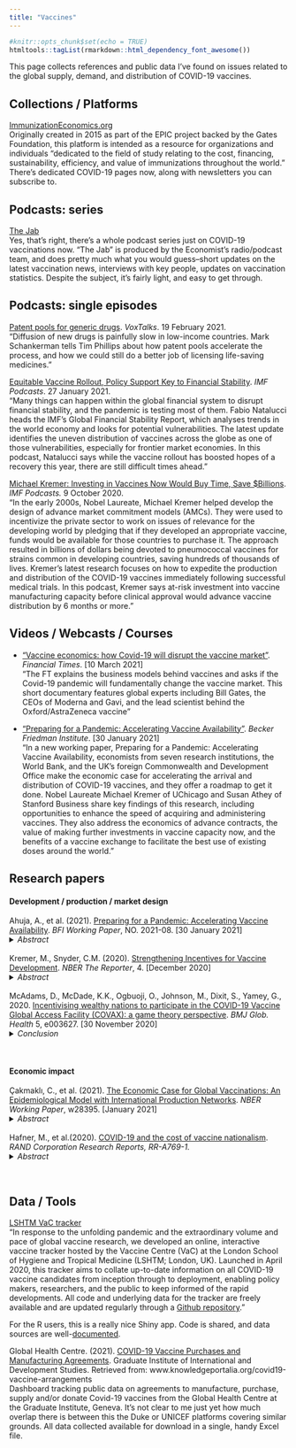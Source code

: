 ```yaml
---
title: "Vaccines"
---
```

```r
#knitr::opts_chunk$set(echo = TRUE)
htmltools::tagList(rmarkdown::html_dependency_font_awesome())
```

This page collects references and public data I've found on issues related to the global supply, demand, and distribution of COVID-19 vaccines. 

## Collections / Platforms

[ImmunizationEconomics.org](http://immunizationeconomics.org/)  
Originally created in 2015 as part of the EPIC project backed by the Gates Foundation, this platform is intended as a resource for organizations and individuals "dedicated to the field of study relating to the cost, financing, sustainability, efficiency, and value of immunizations throughout the world." There's dedicated COVID-19 pages now, along with newsletters you can subscribe to.  

    
## Podcasts: series  

[The Jab](https://www.economist.com/podcasts/2021/02/22/the-jab-a-new-podcast-from-the-economist)    
Yes, that's right, there's a whole podcast series just on COVID-19 vaccinations now. "The Jab" is produced by the Economist's radio/podcast team, and does pretty much what you would guess--short updates on the latest vaccination news, interviews with key people, updates on vaccination statistics. Despite the subject, it's fairly light, and easy to get through.  

  
## Podcasts: single episodes  

[Patent pools for generic drugs](https://voxeu.org/vox-talks/patent-pools-generic-drugs). *VoxTalks*. 19 February 2021.  
"Diffusion of new drugs is painfully slow in low-income countries. Mark Schankerman tells Tim Phillips about how patent pools accelerate the process, and how we could still do a better job of licensing life-saving medicines."

[Equitable Vaccine Rollout, Policy Support Key to Financial Stability](https://www.imf.org/en/News/Podcasts/All-Podcasts/2021/01/26/gfsr-update). *IMF Podcasts*. 27 January 2021.  
"Many things can happen within the global financial system to disrupt financial stability, and the pandemic is testing most of them. Fabio Natalucci heads the IMF's Global Financial Stability Report, which analyses trends in the world economy and looks for potential vulnerabilities. The latest update identifies the uneven distribution of vaccines across the globe as one of those vulnerabilities, especially for frontier market economies. In this podcast, Natalucci says while the vaccine rollout has boosted hopes of a recovery this year, there are still difficult times ahead."
  
[Michael Kremer: Investing in Vaccines Now Would Buy Time, Save $Billions](https://www.imf.org/en/News/Podcasts/All-Podcasts/2020/10/09/michael-kremer). *IMF Podcasts.* 9 October 2020.    
"In the early 2000s, Nobel Laureate, Michael Kremer helped develop the design of advance market commitment models (AMCs). They were used to incentivize the private sector to work on issues of relevance for the developing world by pledging that if they developed an appropriate vaccine, funds would be available for those countries to purchase it. The approach resulted in billions of dollars being devoted to pneumococcal vaccines for strains common in developing countries, saving hundreds of thousands of lives. Kremer's latest research focuses on how to expedite the production and distribution of the COVID-19 vaccines immediately following successful medical trials. In this podcast, Kremer says at-risk investment into vaccine manufacturing capacity before clinical approval would advance vaccine distribution by 6 months or more."  

  
## Videos / Webcasts / Courses

* ["Vaccine economics: how Covid-19 will disrupt the vaccine market"](https://www.ft.com/video/e6f487f4-a7d9-4e90-b9cb-ef8d25803bec). *Financial Times*. [10 March 2021]    
"The FT explains the business models behind vaccines and asks if the Covid-19 pandemic will fundamentally change the vaccine market. This short documentary features global experts including Bill Gates, the CEOs of Moderna and Gavi, and the lead scientist behind the Oxford/AstraZeneca vaccine"
    
* ["Preparing for a Pandemic: Accelerating Vaccine Availability"](https://bfi.uchicago.edu/insight/multimedia/preparing-for-a-pandemic-accelerating-vaccine-availability/). *Becker Friedman Institute*. [30 January 2021]   
"In a new working paper, Preparing for a Pandemic: Accelerating Vaccine Availability, economists from seven research institutions, the World Bank, and the UK’s foreign Commonwealth and Development Office make the economic case for accelerating the arrival and distribution of COVID-19 vaccines, and they offer a roadmap to get it done. Nobel Laureate Michael Kremer of UChicago and Susan Athey of Stanford Business share key findings of this research, including opportunities to enhance the speed of acquiring and administering vaccines. They also address the economics of advance contracts, the value of making further investments in vaccine capacity now, and the benefits of a vaccine exchange to facilitate the best use of existing doses around the world."
  
<!-- ## Reports   -->

  
## Research papers

#### **Development / production / market design**

Ahuja, A., et al. (2021). [Preparing for a Pandemic: Accelerating Vaccine Availability](https://bfi.uchicago.edu/working-paper/preparing-for-a-pandemic-accelerating-vaccine-availability/). *BFI Working Paper*, NO. 2021-08. [30 January 2021]
<details>
  <summary>*Abstract*</summary>
Vaccinating the world’s population quickly in a pandemic has enormous health and economic benefits. We analyze the problem faced by governments in determining the scale and structure of procurement for vaccines. We analyze alternative approaches to procurement, arguing that buyers should directly fund manufacturing capacity and shoulder most of the risk of failure, while maintaining some direct incentives for speed. We analyzed the optimal portfolio of vaccine investments for countries with different characteristics as well as the implications for international cooperation. Our analysis, considered in light of the experience of 2020, suggests lessons for future pandemics.  
</details>
<br>
Kremer, M., Snyder, C.M. (2020). [Strengthening Incentives for Vaccine Development](https://www.nber.org/reporter/2020number4/strengthening-incentives-vaccine-development). *NBER The Reporter*, 4. [December 2020]  
<details>
  <summary>*Abstract*</summary>
Along with improvements in sanitation and nutrition, vaccines have been given credit for substantial reductions in illness and death. Yet the level of research activity devoted to developing new vaccines, at least prior to COVID-19, raises concerns about whether the incentives to develop vaccines are commensurate with the benefits derived from them. Figure 1 shows counts of Phase 3 clinical trials registered annually from 2006 to 2019 by the National Institutes of Health. The number of vaccine trials (left scale), averaging about 75 per year for infectious diseases, is overshadowed by drug trials (right scale), averaging about 1,950 per year. Annual trials for infectious-disease vaccines trend sharply downward compared with the relatively constant number for drugs and for cancer vaccines. </details>
<br>
McAdams, D., McDade, K.K., Ogbuoji, O., Johnson, M., Dixit, S., Yamey, G., 2020. [Incentivising wealthy nations to participate in the COVID-19 Vaccine Global Access Facility (COVAX): a game theory perspective](https://doi.org/10.1136/bmjgh-2020-003627). *BMJ Glob. Health* 5, e003627. [30 November 2020]  
<details>  
  <summary>*Conclusion*</summary>
The proliferation of bilateral deals between richer nations and COVID-19 vaccine manufacturers is a major threat to ensuring global distribution of vaccines and to achieving herd immunity at a global scale. Such deals cannot be stopped, but insights from a game theory analysis suggest ways in which these deals could be configured to potentially improve the global supply of vaccines, by increasing fungibility of investments, enhancing supply-chain harmonisation and articulating principles for such deals.  
</details>  
<br>
  
#### **Economic impact**

Çakmaklı, C., et al. (2021). [The Economic Case for Global Vaccinations: An Epidemiological Model with International Production Networks](https://www.nber.org/papers/w28395). *NBER Working Paper*, w28395. [January 2021]    
<details>
  <summary>*Abstract*</summary>
COVID-19 pandemic had a devastating effect on both lives and livelihoods in 2020. The arrival of effective vaccines can be a major game changer. However, vaccines are in short supply as of early 2021 and most of them are reserved for the advanced economies. We show that the global GDP loss of not inoculating all the countries, relative to a counterfactual of global vaccinations, is higher than the cost of manufacturing and distributing vaccines globally. We use an economic-epidemiological framework that combines a SIR model with international production and trade networks. Based on this framework, we estimate the costs for 65 countries and 35 sectors. Our estimates suggest that up to 49 percent of the global economic costs of the pandemic in 2021 are borne by the advanced economies even if they achieve universal vaccination in their own countries.  
</details>
<br>
Hafner, M., et al.(2020). [COVID-19 and the cost of vaccine nationalism](https://www.rand.org/pubs/research_reports/RRA769-1.html). *RAND Corporation Research Reports, RR-A769-1.*  
<details>
  <summary>*Abstract*</summary>
Experience shows that, in response to pandemics, national governments tend to follow their own interests instead of pursuing a more globally coordinated approach. This nationalistic behaviour could have negative consequences on how well the COVID-19 global pandemic is managed and contained. A situation in which countries push to get first access to a supply of vaccines, potentially hoarding key components for vaccine production, has been commonly referred to as 'vaccine nationalism'. This report examines how the management of the COVID-19 crisis may be affected by vaccine nationalism and what the associated economic cost would be of inequitable access to vaccines across countries.  
</details>
<br>
<!-- #### **Allocation / Distribution** -->

  
## Data / Tools 
  
[LSHTM VaC tracker](https://vac-lshtm.shinyapps.io/ncov_vaccine_landscape/)  
"In response to the unfolding pandemic and the extraordinary volume and pace of global vaccine research, we developed an online, interactive vaccine tracker hosted by the Vaccine Centre (VaC) at the London School of Hygiene and Tropical Medicine (LSHTM; London, UK). Launched in April 2020, this tracker aims to collate up-to-date information on all COVID-19 vaccine candidates from inception through to deployment, enabling policy makers, researchers, and the public to keep informed of the rapid developments. All code and underlying data for the tracker are freely available and are updated regularly through a [Github repository](https://github.com/vac-lshtm/VaC_tracker)."    
  
For the R users, this is a really nice Shiny app. Code is shared, and data sources are well-[documented](https://www.thelancet.com/journals/langlo/article/PIIS2214-109X(21)00043-7/fulltext).
  
Global Health Centre. (2021). [COVID-19 Vaccine Purchases and Manufacturing Agreements](www.knowledgeportalia.org/covid19-vaccine-arrangements). Graduate Institute of International and Development Studies. Retrieved from: www.knowledgeportalia.org/covid19-vaccine-arrangements  
Dashboard tracking public data on agreements to manufacture, purchase, supply and/or donate Covid-19 vaccines from the Global Health Centre at the Graduate Institute, Geneva. It's not clear to me just yet how much overlap there is between this the Duke or UNICEF platforms covering similar grounds. All data collected available for download in a single, handy Excel file. 


<!-- ## Accounts to follow -->

<!-- * [Susan Athey](https://www.gsb.stanford.edu/faculty-research/faculty/susan-athey) (Stanford) [<i class="fa fa-twitter"></i> ](https://twitter.com/susan_athey)   -->

<!-- * [Alexandre Belloni](https://faculty.fuqua.duke.edu/~abn5/belloni-index.html) (Duke)   -->

<!-- * [Victor Chernozhukov](http://www.mit.edu/~vchern/) (MIT)   -->
